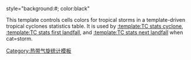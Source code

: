 style="background:#{{storm colour|storm}}; color:black"<noinclude>

This template controls cells colors for tropical storms in a template-driven tropical cyclones statistics table.  It is used by [[:template:TC stats cyclone]], [[:template:TC stats first landfall]], and [[:template:TC stats next landfall]] when cat=storm.

[[Category:热带气旋统计模板]]
</noinclude>
